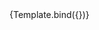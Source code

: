 
<Meta title="Forms/BasicForm" component={BasicForm}/>


<Canvas>
<Story
  name="Default"
  args={{
    info: {
      title: '',
      subtitle: '',
      summary: '',
      name: '',
      email: '',
      phone: ''
    },
  }}>
  {Template.bind({})}
</Story>
</Canvas>